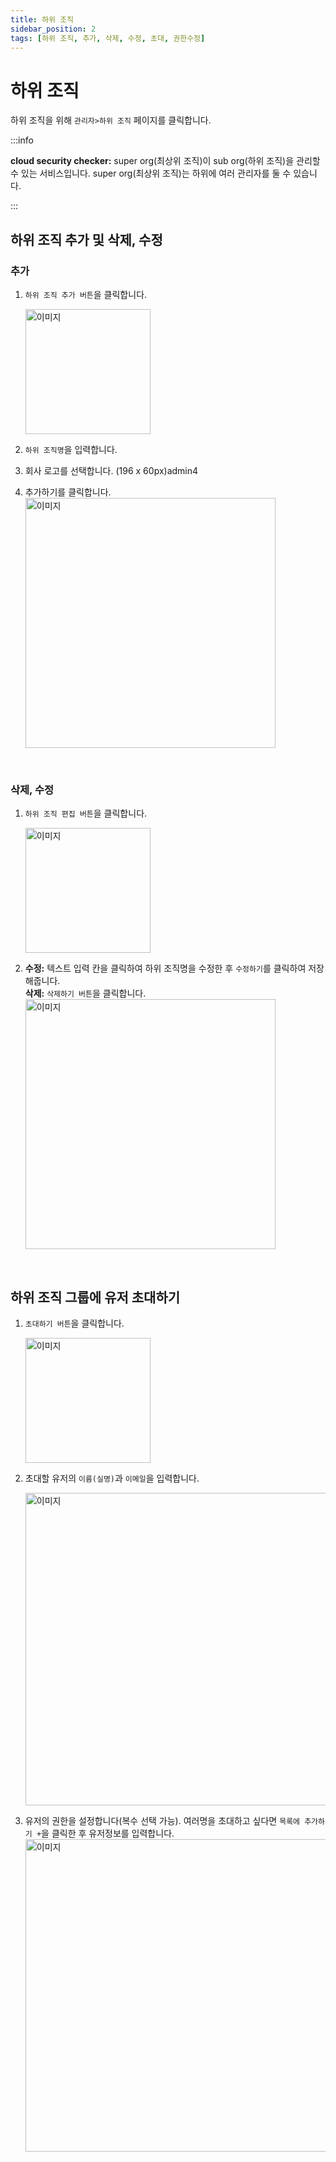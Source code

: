 ```yaml
---
title: 하위 조직
sidebar_position: 2
tags: [하위 조직, 추가, 삭제, 수정, 초대, 권한수정]
---
```



# 하위 조직

하위 조직을 위해 `관리자>하위 조직` 페이지를 클릭합니다.

:::info

**cloud security checker:** super org(최상위 조직)이 sub org(하위 조직)을 관리할 수 있는 서비스입니다. super org(최상위 조직)는 하위에 여러 관리자를 둘 수 있습니다.

:::

## 하위 조직 추가 및 삭제, 수정

### 추가

1.  `하위 조직 추가 버튼`을 클릭합니다.

    <img width="200" src={admin4} alt="이미지" />

2.  `하위 조직명`을 입력합니다.
3.  회사 로고를 선택합니다. (196 x 60px)admin4
4.  추가하기를 클릭합니다.
    <img width="400" src={admin5} alt="이미지" />

<p>&nbsp;</p>

### 삭제, 수정

1. `하위 조직 편집 버튼`을 클릭합니다.

    <img width="200" src={admin6} alt="이미지" />

2. **수정:** 텍스트 입력 칸을 클릭하여 하위 조직명을 수정한 후 `수정하기`를 클릭하여 저장해줍니다.<br/> **삭제:** `삭제하기 버튼`을 클릭합니다.
    <img width="400" src={admin7} alt="이미지" />

<p>&nbsp;</p>

## 하위 조직 그룹에 유저 초대하기

1. `초대하기 버튼`을 클릭합니다.

    <img width="200" src={admin10} alt="이미지" />

2. 초대할 유저의 `이름(실명)`과 `이메일`을 입력합니다.

    <img width="500" src={admin8} alt="이미지" />

3. 유저의 권한을 설정합니다(복수 선택 가능). 여러명을 초대하고 싶다면 `목록에 추가하기 +`을 클릭한 후 유저정보를 입력합니다.
    <img width="500" src={admin9} alt="이미지" />
